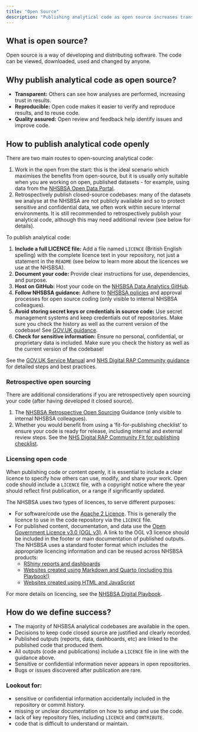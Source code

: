 ```yaml
---
title: "Open Source"
description: "Publishing analytical code as open source increases transparency, collaboration, and reusability."
---
```


## What is open source?

Open source is a way of developing and distributing software. The code can be viewed, downloaded, used and changed by anyone.

## Why publish analytical code as open source?

* **Transparent:** Others can see how analyses are performed, increasing trust in results.
* **Reproducible:** Open code makes it easier to verify and reproduce results, and to reuse code.
* **Quality assured:** Open review and feedback help identify issues and improve code.

## How to publish analytical code openly

There are two main routes to open-sourcing analytical code:

1. Work in the open from the start: this is the ideal scenario which maximises the benefits from open-source, but it is usually only suitable when you are working on open, published datasets - for example, using data from the [NHSBSA Open Data Portal][nhsbsa-open-data]. 
1. Retrospectively publish closed-source codebases: many of the datasets we analyse at the NHSBSA are not publicly available and so to protect sensitive and confidential data, we often work within secure internal environments. It is still recommended to retrospectively publish your analytical code, although this may need additional review (see below for details).

To publish analytical code:

1. **Include a full LICENCE file:** Add a file named `LICENCE` (British English spelling) with the complete licence text in your repository, not just a statement in the `README` (see below to learn more about the licences we use at the NHSBSA).
1. **Document your code:** Provide clear instructions for use, dependencies, and purpose.
1. **Host on GitHub:** Host your code on the [NHSBSA Data Analytics GitHub][nhsbsa-github].
1. **Follow NHSBSA guidance:** Adhere to [NHSBSA policies][nhsbsa-open-source] and approval processes for open source coding (only visible to internal NHSBSA colleagues).
1. **Avoid storing secret keys or credentials in source code:** Use secret management systems and keep credentials out of repositories. Make sure you check the history as well as the current version of the codebase! See [GOV.UK guidance][govuk-secret-guidance].
1. **Check for sensitive information:** Ensure no personal, confidential, or proprietary data is included. Make sure you check the history as well as the current version of the codebase!

See the [GOV.UK Service Manual][govuk-service-manual] and [NHS Digital RAP Community guidance][rap-community-guidance] for detailed steps and best practices.

### Retrospective open sourcing

There are additional considerations if you are retrospectively open sourcing your code (after having developed it closed source).

1. The [NHSBSA Retrospective Open Sourcing][nhsbsa-retro-open] Guidance (only visible to internal NHSBSA colleagues).
1. Whether you would benefit from using a 'fit-for-publishing checklist' to ensure your code is ready for release, including internal and external review steps. See the [NHS Digital RAP Community Fit for publishing checklist][fit-for-publishing].

### Licensing open code

When publishing code or content openly, it is essential to include a clear licence to specify how others can use, modify, and share your work. Open code should include a `LICENCE` file, with a copyright notice where the year should reflect first publication, or a range if significantly updated.  

The NHSBSA uses two types of licences, to serve different purposes:

* For software/code use the [Apache 2 Licence][apache-2]. This is generally the licence to use in the code repository via the `LICENCE` file. 
* For published content, documentation, and data use the [Open Government Licence v3.0 (OGL v3)][ogl-v3]. A link to the OGL v3 licence should be included in the footer or main documentation of published outputs. The NHSBSA uses a standard footer format which includes the appropriate licencing information and can be reused across NHSBSA products:
    * [RShiny reports and dashboards][nhsbsa-footer-shiny]
    * [Websites created using Markdown and Quarto (including this Playbook!)][nhsbsa-footer-quarto]
    * [Websites created using HTML and JavaScript][nhsbsa-footer-js]

For more details on licencing, see the [NHSBSA Digital Playbook][coding-licences].

## How do we define success?

* The majority of NHSBSA analytical codebases are available in the open.
* Decisions to keep code closed source are justified and clearly recorded.
* Published outputs (reports, data, dashboards, etc) are linked to the published code that produced them.
* All outputs (code and publications) include a `LICENCE` file in line with the guidance above.
* Sensitive or confidential information never appears in open repositories.
* Bugs or issues discovered after publication are rare.

### Lookout for:

* sensitive or confidential information accidentally included in the repository or commit history.
* missing or unclear documentation on how to setup and use the code.
* lack of key repository files, including `LICENCE` and `CONTRIBUTE`.
* code that is difficult to understand or maintain.


[fit-for-publishing]: https://nhsdigital.github.io/rap-community-of-practice/images/Fit_for_publishing_checklist.pdf
[govuk-secret-guidance]: https://www.gov.uk/service-manual/technology/making-source-code-open-and-reusable#you-must-not-store-secret-keys-or-credentials-in-the-source-code
[govuk-service-manual]: https://www.gov.uk/service-manual/technology/making-source-code-open-and-reusable#making-the-code-open
[rap-community-guidance]: https://nhsdigital.github.io/rap-community-of-practice/implementing_RAP/publishing_code/how-to-publish-your-code-in-the-open/
[apache-2]: https://www.apache.org/licenses/LICENSE-2.0
[ogl-v3]: https://www.nationalarchives.gov.uk/doc/open-government-licence/version/3/
[coding-licences]: https://nhsbsa.github.io/nhsbsa-digital-playbook/development/coding-licences/#ogl-v3
[nhsbsa-open-data]: https://opendata.nhsbsa.net/
[nhsbsa-github]: https://github.com/nhsbsa-data-analytics/
[nhsbsa-open-source]: https://bsa2468.atlassian.net/wiki/spaces/OS/pages/3585835009/NHSBSA+Open+Source+Policy+FINAL
[nhsbsa-retro-open]: https://bsa2468.atlassian.net/wiki/spaces/OS/pages/3978821762/Retrospective+open+sourcing+REVIEW
[nhsbsa-footer-quarto]: https://github.com/nhsbsa-data-analytics/nhsbsa-analytical-code-assurance-playbook/blob/main/_quarto.yml#L70
[nhsbsa-footer-shiny]: https://github.com/nhsbsa-data-analytics/nhsbsaShinyR/blob/main/R/nhs_footer.R
[nhsbsa-footer-js]: https://github.com/nhsbsa/nhsbsa-digital-playbook/tree/main/lib/_components/appFooter
